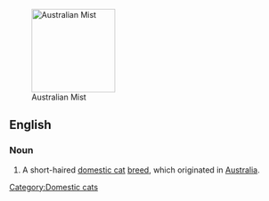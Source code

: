 [[Image:Australian Mist.jpg|thumb|right|150px|Australian Mist]]
==English==

===Noun===
{{en-noun|sg=[[Australian Mist]]}}

# A short-haired [[domestic cat]] [[breed]], which originated in [[Australia]].

{{wikipedia|Australian Mist}}
{{commonscat|Australian Mist}}

[[Category:Domestic cats]]